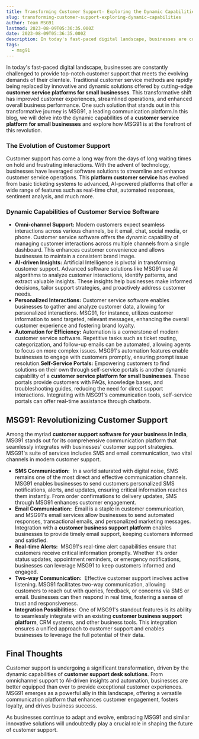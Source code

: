 ```yaml
---
title: Transforming Customer Support- Exploring the Dynamic Capabilities of Customer Service Software
slug: transforming-customer-support-exploring-dynamic-capabilities
author: Team MSG91
lastmod: 2023-08-09T05:36:35.000Z
date: 2023-08-09T05:36:35.000Z
description: In today's fast-paced digital landscape, businesses are constantly challenged to provide top-notch customer support that meets the evolving demands of their clientele. Traditional customer service methods are rapidly being replaced by innovative and dynamic solutions offered by cutting-edge **customer service platforms for small businesses**. This transformative shift has improved customer experiences, streamlined operations, and enhanced overall business performance. One such solution that stands out in this transformative journey is MSG91, a leading communication platform.In this blog, we will delve into the dynamic capabilities of a customer service platform for small businesses and explore how MSG91 is at the forefront of this revolution.
tags:
  - msg91
---
```


In today's fast-paced digital landscape, businesses are constantly challenged to provide top-notch customer support that meets the evolving demands of their clientele. Traditional customer service methods are rapidly being replaced by innovative and dynamic solutions offered by cutting-edge **customer service platforms for small businesses**. This transformative shift has improved customer experiences, streamlined operations, and enhanced overall business performance. One such solution that stands out in this transformative journey is MSG91, a leading communication platform.In this blog, we will delve into the dynamic capabilities of a **customer service platform for small businesses** and explore how MSG91 is at the forefront of this revolution.

### The Evolution of Customer Support

Customer support has come a long way from the days of long waiting times on hold and frustrating interactions. With the advent of technology, businesses have leveraged software solutions to streamline and enhance customer service operations. This **platform customer service** has evolved from basic ticketing systems to advanced, AI-powered platforms that offer a wide range of features such as real-time chat, automated responses, sentiment analysis, and much more.

### Dynamic Capabilities of Customer Service Software

* **Omni-channel Support:** Modern customers expect seamless interactions across various channels, be it email, chat, social media, or phone. Customer service software offers the dynamic capability of managing customer interactions across multiple channels from a single dashboard. This enhances customer convenience and allows businesses to maintain a consistent brand image.
* **AI-driven Insights:** Artificial Intelligence is pivotal in transforming customer support. Advanced software solutions like MSG91 use AI algorithms to analyze customer interactions, identify patterns, and extract valuable insights. These insights help businesses make informed decisions, tailor support strategies, and proactively address customer needs.
* **Personalized Interactions:** Customer service software enables businesses to gather and analyze customer data, allowing for personalized interactions. MSG91, for instance, utilizes customer information to send targeted, relevant messages, enhancing the overall customer experience and fostering brand loyalty.
* **Automation for Efficiency:** Automation is a cornerstone of modern customer service software. Repetitive tasks such as ticket routing, categorization, and follow-up emails can be automated, allowing agents to focus on more complex issues. MSG91's automation features enable businesses to engage with customers promptly, ensuring prompt issue resolution.**Self-Service Portals:** Empowering customers to find solutions on their own through self-service portals is another dynamic capability of a **customer service platform for small businesses**. These portals provide customers with FAQs, knowledge bases, and troubleshooting guides, reducing the need for direct support interactions. Integrating with MSG91's communication tools, self-service portals can offer real-time assistance through chatbots.

**MSG91: Revolutionizing Customer Support**
-------------------------------------------

Among the myriad **customer support software for your business in India**, MSG91 stands out for its comprehensive communication platform that seamlessly integrates with businesses' customer support strategies. MSG91's suite of services includes SMS and email communication, two vital channels in modern customer support.

* **SMS Communication:**  In a world saturated with digital noise, SMS remains one of the most direct and effective communication channels. MSG91 enables businesses to send customers personalized SMS notifications, alerts, and updates, ensuring critical information reaches them instantly. From order confirmations to delivery updates, SMS through MSG91 enhances customer engagement.
* **Email Communication:**  Email is a staple in customer communication, and MSG91's email services allow businesses to send automated responses, transactional emails, and personalized marketing messages. Integration with a **customer business support platform** enables businesses to provide timely email support, keeping customers informed and satisfied.
* **Real-time Alerts:**  MSG91's real-time alert capabilities ensure that customers receive critical information promptly. Whether it's order status updates, appointment reminders, or emergency notifications, businesses can leverage MSG91 to keep customers informed and engaged.
* **Two-way Communication:**  Effective customer support involves active listening. MSG91 facilitates two-way communication, allowing customers to reach out with queries, feedback, or concerns via SMS or email. Businesses can then respond in real time, fostering a sense of trust and responsiveness.
* **Integration Possibilities:**  One of MSG91's standout features is its ability to seamlessly integrate with an existing **customer business support platform**, CRM systems, and other business tools. This integration ensures a unified approach to customer support and enables businesses to leverage the full potential of their data.

Final Thoughts
--------------

Customer support is undergoing a significant transformation, driven by the dynamic capabilities of **customer support desk solutions**. From omnichannel support to AI-driven insights and automation, businesses are better equipped than ever to provide exceptional customer experiences. MSG91 emerges as a powerful ally in this landscape, offering a versatile communication platform that enhances customer engagement, fosters loyalty, and drives business success.

As businesses continue to adapt and evolve, embracing MSG91 and similar innovative solutions will undoubtedly play a crucial role in shaping the future of customer support.

  


  


